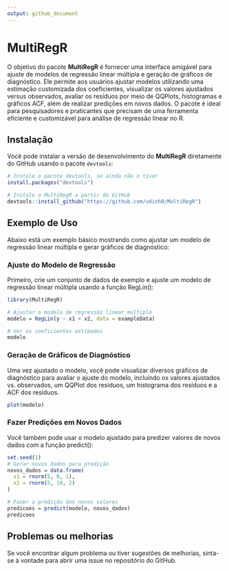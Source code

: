 ```yaml
---
output: github_document
---
```


# MultiRegR

O objetivo do pacote **MultiRegR** é fornecer uma interface amigável para ajuste de modelos de regressão linear múltipla e geração de gráficos de diagnóstico. Ele permite aos usuários ajustar modelos utilizando uma estimação customizada dos coeficientes, visualizar os valores ajustados versus observados, avaliar os resíduos por meio de QQPlots, histogramas e gráficos ACF, além de realizar predições em novos dados. O pacote é ideal para pesquisadores e praticantes que precisam de uma ferramenta eficiente e customizável para análise de regressão linear no R.

## Instalação

Você pode instalar a versão de desenvolvimento do **MultiRegR** diretamente do GitHub usando o pacote `devtools`:

```r
# Instale o pacote devtools, se ainda não o tiver
install.packages("devtools")

# Instale o MultiRegR a partir do GitHub
devtools::install_github("https://github.com/udinh0/MultiRegR")
```

## Exemplo de Uso

Abaixo está um exemplo básico mostrando como ajustar um modelo de regressão linear múltipla e gerar gráficos de diagnóstico:

### Ajuste do Modelo de Regressão
Primeiro, crie um conjunto de dados de exemplo e ajuste um modelo de regressão linear múltipla usando a função RegLin():

```r
library(MultiRegR)

# Ajustar o modelo de regressão linear múltipla
modelo = RegLin(y ~ x1 + x2, data = exampleData)

# Ver os coeficientes estimados
modelo
```

### Geração de Gráficos de Diagnóstico
Uma vez ajustado o modelo, você pode visualizar diversos gráficos de diagnóstico para avaliar o ajuste do modelo, incluindo os valores ajustados vs. observados, um QQPlot dos resíduos, um histograma dos resíduos e a ACF dos resíduos.

```r
plot(modelo)
```

### Fazer Predições em Novos Dados
Você também pode usar o modelo ajustado para predizer valores de novos dados com a função predict():

```r
set.seed(1)
# Gerar novos dados para predição
novos_dados = data.frame(
  x1 = rnorm(5, 0, 1),
  x2 = rnorm(5, 10, 2)
)

# Fazer a predição dos novos valores
predicoes = predict(modelo, novos_dados)
predicoes
```

## Problemas ou melhorias
Se você encontrar algum problema ou tiver sugestões de melhorias, sinta-se à vontade para abrir uma issue no repositório do GitHub.
